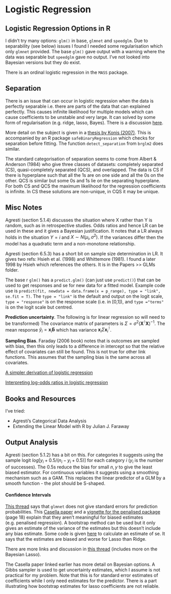 # Logistic Regression

## Logistic Regression Options in R

I didn't try many options: `glm()` in base, `glmnet` and `speedglm`. Due to separability (see below) issues I found I needed some regularisation which only `glmnet` provided. The base `glm()` gave output with a warning where the data was separable but `speedglm` gave no output. I've not looked into Bayesian versions but they do exist. 

There is an ordinal logistic regression in the `MASS` package.

## Separation

There is an issue that can occur in logistic regression when the data is perfectly separable i.e. there are parts of the data that can explained perfectly. This causes infinite likelihood for multiple models which can cause coefficients to be unstable and very large. It can solved by some form of regularisation (e.g. ridge, lasso, Bayes). There is a discussion [here](https://stats.stackexchange.com/questions/11109/how-to-deal-with-perfect-separation-in-logistic-regression).

More detail on the subject is given in a [thesis by Konis (2007)](https://ora.ox.ac.uk/objects/uuid:8f9ee0d0-d78e-4101-9ab4-f9cbceed2a2a). This is accompanied by an R package `safeBinaryRegression` which checks for separation before fitting. The function `detect_separation` from `brglm2` does similar.

The standard categorisation of separation seems to come from Albert & Anderson (1984) who give three classes of datasets: completely separated (CS), quasi-completely separated (QCS), and overlapped. The data is CS if there is hyperplane such that all the 1s are on one side and all the 0s on the other. QCS is similar but some 0s and 1s lie on the separating hyperplane. For both CS and QCS the maximum likelihood for the regression coefficients is infinite. In CS these solutions are non-unique, in CQS it may be unique.

## Misc Notes

Agresti (section 5.1.4) discusses the situation where X rather than Y is random, such as in retrospective studies. Odds ratios and hence LR can be used in these and it gives a Bayesian justification. It notes that a LR always holds in the situation $Y=i$ and $X\sim N(\mu_i, \sigma^2)$. If the variances differ then the model has a quadratic term and a non-monotone relationship.  

Agresti (section 6.5.3) has a short bit on sample size determination in LR. It gives two refs: Hsieh et al. (1998) and Whittemore (1981). I found a later 1998 by Hsieh which references the others. It is in the Papers >> GLMs folder.

The base r `glm()` has a `predict.glm()` (can just use `predict()`) that can be used to get responses and se for new data for a fitted model. Example code use is `predict(fit, newdata = data.frame(x = p_range), type = "link", se.fit = T)`. The `type = "link"` is the default and output on the logit scale, `type = "response"` is on the response scale (i.e. in [0,1]), and `type ="terms"` is on the logit scale but centred.

**Prediction uncertainty**. The following is for linear regression so will need to be transformed) The covariance matrix of parameters is $\Sigma = \sigma^2(\mathbf{X}^\intercal\mathbf{X})^{-1}$. The mean response $\hat y_i=\mathbf{x}_i\mathbf{\hat b}$ which has variance $\mathbf{x}_i\Sigma\mathbf{x}_i^\intercal$.

**Sampling Bias**. Faraday (2006 book) notes that is outcomes are sampled with bias, then this only leads to a difference in intercept so that the relative effect of covariates can still be found. This is not true for other link functions. This assumes that the sampling bias is the same across all covariates. 

[A simpler derivation of logistic regression](http://www.win-vector.com/blog/2011/09/the-simpler-derivation-of-logistic-regression/)

[Interpreting log-odds ratios in logistic regression](https://stats.idre.ucla.edu/other/mult-pkg/faq/general/faq-how-do-i-interpret-odds-ratios-in-logistic-regression/)

## Books and Resources

I've tried:

+ Agresti's Categorical Data Analysis
+ Extending the Linear Model with R by Julian J. Faraway

## Output Analysis

Agresti (section 5.1.2) has a bit on this. For categories it suggests using the sample logit $log[y_i+0.5/(n_i-y_i+0.5)]$ for each category $i$ ($y_i$ is the number of successes). The 0.5s reduce the bias for small $n,y$ to give the least biased estimator. For continuous variables it suggests using a smoothing mechanism such as a GAM. This replaces the linear predictor of a GLM by a smooth function - the plot should be S-shaped.

#### Confidence Intervals

[This thread](https://stackoverflow.com/questions/39750965/confidence-intervals-for-ridge-regression) says that `glmnet` does not give standard errors for prediction probabilities. This [Casella paper](http://www.stat.ufl.edu/archived/casella/Papers/BL-Final.pdf) and a [vignette for the penalised package](https://cran.r-project.org/web/packages/penalized/vignettes/penalized.pdf) (page 18) explain that they aren't meaningful for biased estimates (e.g. penalised regression). A bootstrap method can be used but it only gives an estimate of the variance of the estimates but this doesn't include any bias estimate. Some code is given [here](https://www.reddit.com/r/statistics/comments/1vg8k0/standard_errors_in_glmnet/) to calculate an estimate of se. It says that the estimates are biased and worse for Lasso than Ridge.

There are more links and discussion in [this thread](https://stats.stackexchange.com/questions/91462/standard-errors-for-lasso-prediction-using-r) (includes more on the Bayesian Lasso).

The Casella paper linked earlier has more detail on Bayesian options. A Gibbs sampler is used to get uncertainty estimates, which I assume is not practical for my problem. Note that this is for standard error estimates of coefficients while I only need estimates for the predictor. There is a part illustrating how bootstrap estimates for lasso coefficients are not reliable. 


